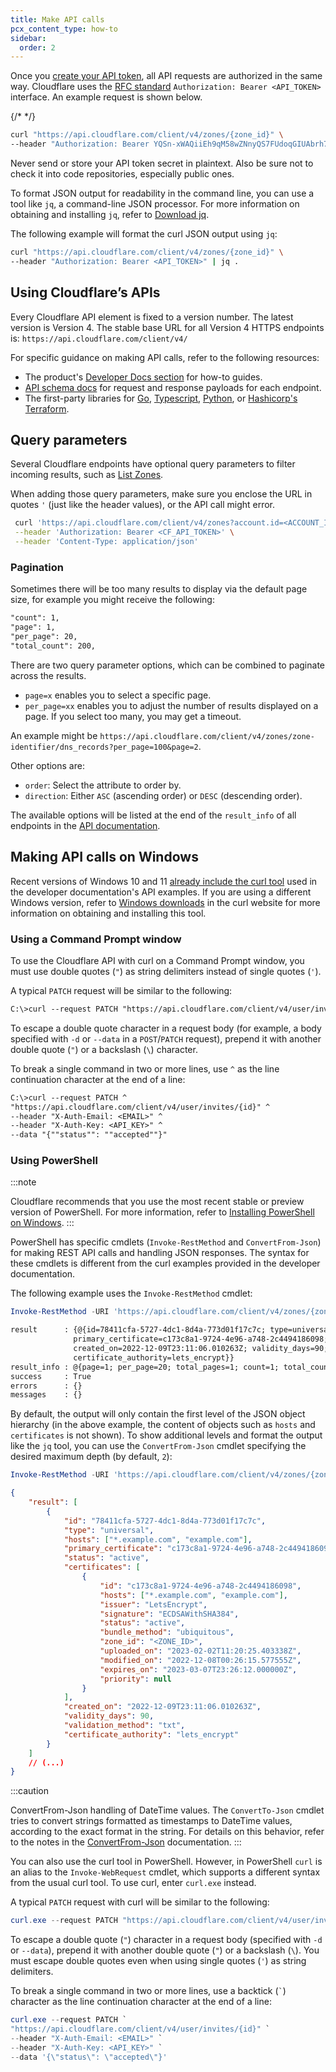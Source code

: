 ```yaml
---
title: Make API calls
pcx_content_type: how-to
sidebar:
  order: 2
---
```


Once you [create your API token](/fundamentals/api/get-started/create-token/), all API requests are authorized in the same way. Cloudflare uses the [RFC standard](https://tools.ietf.org/html/rfc6750#section-2.1) `Authorization: Bearer <API_TOKEN>` interface. An example request is shown below.

{/* <!-- The following example uses an invalid API key to demonstrate what those keys look like --> */}

```bash
curl "https://api.cloudflare.com/client/v4/zones/{zone_id}" \
--header "Authorization: Bearer YQSn-xWAQiiEh9qM58wZNnyQS7FUdoqGIUAbrh7T"
```

Never send or store your API token secret in plaintext. Also be sure not to check it into code repositories, especially public ones.

To format JSON output for readability in the command line, you can use a tool like `jq`, a command-line JSON processor. For more information on obtaining and installing `jq`, refer to [Download jq](https://stedolan.github.io/jq/download/).

The following example will format the curl JSON output using `jq`:

```bash
curl "https://api.cloudflare.com/client/v4/zones/{zone_id}" \
--header "Authorization: Bearer <API_TOKEN>" | jq .
```

## Using Cloudflare’s APIs

Every Cloudflare API element is fixed to a version number. The latest version is Version 4. The stable base URL for all Version 4 HTTPS endpoints is: `https://api.cloudflare.com/client/v4/`

For specific guidance on making API calls, refer to the following resources:

- The product's [Developer Docs section](/products/) for how-to guides.
- [API schema docs](/api/) for request and response payloads for each endpoint.
- The first-party libraries for [Go](https://github.com/cloudflare/cloudflare-go), [Typescript](https://github.com/cloudflare/cloudflare-typescript), [Python](https://github.com/cloudflare/cloudflare-python), or [Hashicorp's Terraform](https://github.com/cloudflare/terraform-provider-cloudflare).

## Query parameters

Several Cloudflare endpoints have optional query parameters to filter incoming results, such as [List Zones](/api/operations/zones-get).

When adding those query parameters, make sure you enclose the URL in quotes `'` (just like the header values), or the API call might error.

```bash "'"
 curl 'https://api.cloudflare.com/client/v4/zones?account.id=<ACCOUNT_ID>' \
 --header 'Authorization: Bearer <CF_API_TOKEN>' \
 --header 'Content-Type: application/json'
```

### Pagination

Sometimes there will be too many results to display via the default page size, for example you might receive the following:

```txt
"count": 1,
"page": 1,
"per_page": 20,
"total_count": 200,
```

There are two query parameter options, which can be combined to paginate across the results.

- `page=x` enables you to select a specific page.
- `per_page=xx` enables you to adjust the number of results displayed on a page. If you select too many, you may get a timeout.

An example might be `https://api.cloudflare.com/client/v4/zones/zone-identifier/dns_records?per_page=100&page=2`.

Other options are:

- `order`: Select the attribute to order by.
- `direction`: Either `ASC` (ascending order) or `DESC` (descending order).

The available options will be listed at the end of the `result_info` of all endpoints in the [API documentation](/api/).

## Making API calls on Windows

Recent versions of Windows 10 and 11 [already include the curl tool](https://curl.se/windows/microsoft.html) used in the developer documentation's API examples. If you are using a different Windows version, refer to [Windows downloads](https://curl.se/windows/) in the curl website for more information on obtaining and installing this tool.

### Using a Command Prompt window

To use the Cloudflare API with curl on a Command Prompt window, you must use double quotes (`"`) as string delimiters instead of single quotes (`'`).

A typical `PATCH` request will be similar to the following:

```txt
C:\>curl --request PATCH "https://api.cloudflare.com/client/v4/user/invites/{id}" --header "X-Auth-Email: <EMAIL>" --header "X-Auth-Key: <API_KEY>" --data "{""status"": ""accepted""}"
```

To escape a double quote character in a request body (for example, a body specified with `-d` or `--data` in a `POST`/`PATCH` request), prepend it with another double quote (`"`) or a backslash (`\`) character.

To break a single command in two or more lines, use `^` as the line continuation character at the end of a line:

```txt
C:\>curl --request PATCH ^
"https://api.cloudflare.com/client/v4/user/invites/{id}" ^
--header "X-Auth-Email: <EMAIL>" ^
--header "X-Auth-Key: <API_KEY>" ^
--data "{""status"": ""accepted""}"
```

### Using PowerShell

:::note

Cloudflare recommends that you use the most recent stable or preview version of PowerShell. For more information, refer to [Installing PowerShell on Windows](https://learn.microsoft.com/en-us/powershell/scripting/install/installing-powershell-on-windows).
:::

PowerShell has specific cmdlets (`Invoke-RestMethod` and `ConvertFrom-Json`) for making REST API calls and handling JSON responses. The syntax for these cmdlets is different from the curl examples provided in the developer documentation.

The following example uses the `Invoke-RestMethod` cmdlet:

```powershell
Invoke-RestMethod -URI 'https://api.cloudflare.com/client/v4/zones/{zone_id}/ssl/certificate_packs?ssl_status=all' -Method 'GET' -ContentType 'application/json' -Headers @{'X-Auth-Email'='<EMAIL>';'X-Auth-Key'='<API_KEY>'}
```

```txt title="Example output"
result      : {@{id=78411cfa-5727-4dc1-8d4a-773d01f17c7c; type=universal; hosts=System.Object[];
              primary_certificate=c173c8a1-9724-4e96-a748-2c4494186098; status=active; certificates=System.Object[];
              created_on=2022-12-09T23:11:06.010263Z; validity_days=90; validation_method=txt;
              certificate_authority=lets_encrypt}}
result_info : @{page=1; per_page=20; total_pages=1; count=1; total_count=1}
success     : True
errors      : {}
messages    : {}
```

By default, the output will only contain the first level of the JSON object hierarchy (in the above example, the content of objects such as `hosts` and `certificates` is not shown). To show additional levels and format the output like the `jq` tool, you can use the `ConvertFrom-Json` cmdlet specifying the desired maximum depth (by default, `2`):

```powershell
Invoke-RestMethod -URI 'https://api.cloudflare.com/client/v4/zones/{zone_id}/ssl/certificate_packs?ssl_status=all' -Method 'GET' -ContentType 'application/json' -Headers @{'X-Auth-Email'='<EMAIL>';'X-Auth-Key'='<API_KEY>'} | ConvertTo-Json -Depth 5
```

```json title="Example output"
{
	"result": [
		{
			"id": "78411cfa-5727-4dc1-8d4a-773d01f17c7c",
			"type": "universal",
			"hosts": ["*.example.com", "example.com"],
			"primary_certificate": "c173c8a1-9724-4e96-a748-2c4494186098",
			"status": "active",
			"certificates": [
				{
					"id": "c173c8a1-9724-4e96-a748-2c4494186098",
					"hosts": ["*.example.com", "example.com"],
					"issuer": "LetsEncrypt",
					"signature": "ECDSAWithSHA384",
					"status": "active",
					"bundle_method": "ubiquitous",
					"zone_id": "<ZONE_ID>",
					"uploaded_on": "2023-02-02T11:20:25.403338Z",
					"modified_on": "2022-12-08T00:26:15.577555Z",
					"expires_on": "2023-03-07T23:26:12.000000Z",
					"priority": null
				}
			],
			"created_on": "2022-12-09T23:11:06.010263Z",
			"validity_days": 90,
			"validation_method": "txt",
			"certificate_authority": "lets_encrypt"
		}
	]
	// (...)
}
```

:::caution

ConvertFrom-Json handling of DateTime values. The `ConvertTo-Json` cmdlet tries to convert strings formatted as timestamps to DateTime values, according to the exact format in the string. For details on this behavior, refer to the notes in the [ConvertFrom-Json](https://learn.microsoft.com/en-us/powershell/module/microsoft.powershell.utility/convertfrom-json#notes) documentation.
:::

You can also use the curl tool in PowerShell. However, in PowerShell `curl` is an alias to the `Invoke-WebRequest` cmdlet, which supports a different syntax from the usual curl tool. To use curl, enter `curl.exe` instead.

A typical `PATCH` request with curl will be similar to the following:

```powershell
curl.exe --request PATCH "https://api.cloudflare.com/client/v4/user/invites/{id}" --header "Authorization: Bearer <API_TOKEN>" --data '{\"status\": \"accepted\"}'
```

To escape a double quote (`"`) character in a request body (specified with `-d` or `--data`), prepend it with another double quote (`"`) or a backslash (`\`). You must escape double quotes even when using single quotes (`'`) as string delimiters.

To break a single command in two or more lines, use a backtick (`` ` ``) character as the line continuation character at the end of a line:

```powershell
curl.exe --request PATCH `
"https://api.cloudflare.com/client/v4/user/invites/{id}" `
--header "X-Auth-Email: <EMAIL>" `
--header "X-Auth-Key: <API_KEY>" `
--data '{\"status\": \"accepted\"}'
```
